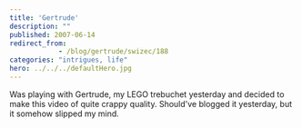 ```yaml
---
title: 'Gertrude'
description: ""
published: 2007-06-14
redirect_from: 
            - /blog/gertrude/swizec/188
categories: "intrigues, life"
hero: ../../../defaultHero.jpg
---
```


Was playing with Gertrude, my LEGO trebuchet yesterday and decided to make this video of quite crappy quality. Should've blogged it yesterday, but it somehow slipped my mind.
